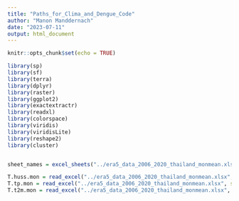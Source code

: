 ```yaml
---
title: "Paths_for_Clima_and_Dengue_Code"
author: "Manon Manddernach"
date: "2023-07-11"
output: html_document
---
```


```r
knitr::opts_chunk$set(echo = TRUE)
```
 
 
```r
library(sp)
library(sf)
library(terra)
library(dplyr)
library(raster)
library(ggplot2)
library(exactextractr)
library(readxl)
library(colorspace)
library(viridis)
library(viridisLite)
library(reshape2)
library(cluster)


sheet_names = excel_sheets("../era5_data_2006_2020_thailand_monmean.xlsx")

T.huss.mon = read_excel("../era5_data_2006_2020_thailand_monmean.xlsx", sheet="era5_huss_2006_2020_thailand_mo")
T.tp.mon = read_excel("../era5_data_2006_2020_thailand_monmean.xlsx", sheet="era5_tp_2006_2020_thailand_monm")
T.t2m.mon = read_excel("../era5_data_2006_2020_thailand_monmean.xlsx", sheet="era5_t2m_2006_2020_thailand_mon")
```
 
 
 
 
```r

```
 
 